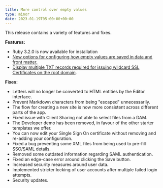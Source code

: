 ```yaml
---
title: More control over empty values
type: minor
date: 2023-01-19T05:00:00+00:00
---
```

This release contains a variety of features and fixes.

**Features:**

* Ruby 3.2.0 is now available for installation
* [New options for configuring how empty values are saved in data and front matter.](/documentation/articles/what-is-a-text-input/#options)
* [Display multiple TXT records required for issuing wildcard SSL Certificates on the root domain](https://developers.cloudflare.com/cloudflare-for-platforms/cloudflare-for-saas/security/certificate-management/issue-and-validate/validate-certificates/txt/#wildcard-custom-hostnames).

**Fixes:**

* Letters will no longer be converted to HTML entities by the Editor interface.
* Prevent Markdown characters from being "escaped" unnecessarily.
* The flow for creating a new site is now more consistent across different parts of the app.
* Fixed issue with Client Sharing not able to select files from a DAM.
* The Developer demo has been removed, in favour of the other starter templates we offer.
* You can now edit your Single Sign On certificate without removing and re-adding your configuration.
* Fixed a bug preventing some XML files from being used to pre-fill SSO/SAML details.
* Removed some outdated information regarding SAML authentication.
* Fixed an edge-case error around clicking the Save button.
* Increased security measures around user data.
* Implemented stricter locking of user accounts after multiple failed login attempts.
* Security updates.
